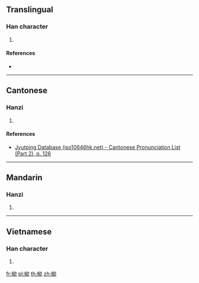 {{character info/new}}
==Translingual==

===Han character===
{{Han char|rn=75|rad=木|as=05|sn=9|four=44927|canj=DVIS|ids=⿰木幼}}

# {{defn|Han|sort=木05}}

====References====
* {{Han ref|kx=0520.150|dkj=14651|dj=0908.100|hdz=21192.040|uh=67EA|ud=26602|bh=CF62|bd=53090}}

----

==Cantonese==

===Hanzi===
{{yue-hanzi|jyut=[[au1]], [[ngau1]]|y=au1, ngau1}}

# {{defn|lang=yue|sort=木05}}

====References====
* [http://www.iso10646hk.net/jp/document/download.jsp Jyutping Database (iso10646hk.net) - Cantonese Pronunciation List (Part 2), p. 126]

----

==Mandarin==

===Hanzi===
{{cmn-hanzi|pin=[[āo]] ([[ao1]])|wg=ao<sup>1</sup>}}

# {{defn|lang=cmn|sort=木05}}

----

==Vietnamese==

===Han character===
{{vi-readings|rs=木05|hanviet=ấu}}

# {{defn|lang=vi|sort=木05}}

[[fr:柪]]
[[pl:柪]]
[[th:柪]]
[[zh:柪]]